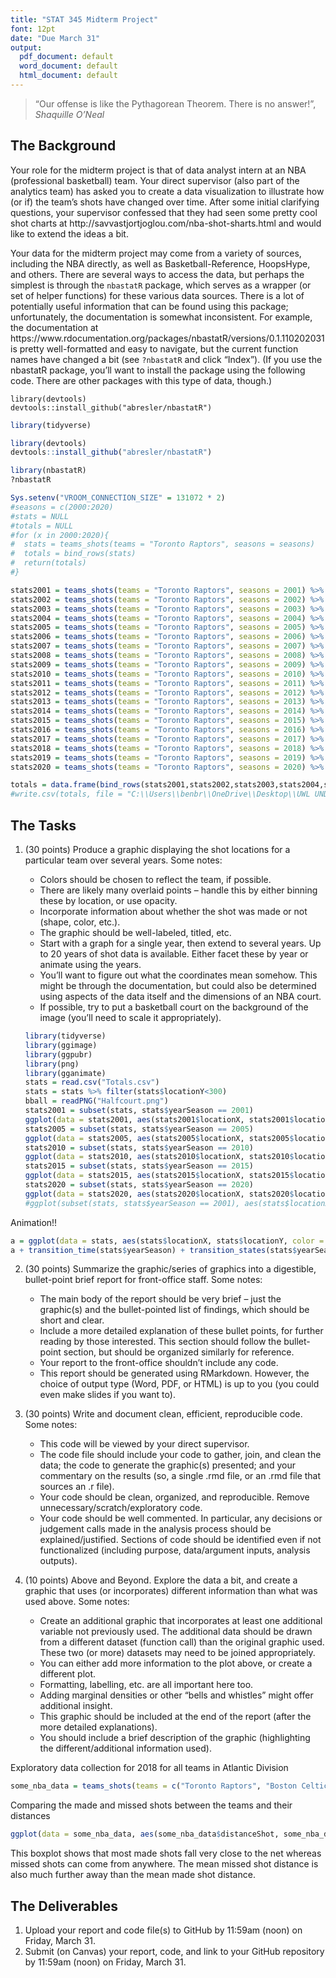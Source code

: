 ---
title: "STAT 345 Midterm Project"
font: 12pt
date: "Due March 31"
output:
  pdf_document: default
  word_document: default
  html_document: default
---

> "Our offense is like the Pythagorean Theorem. There is no answer!", _Shaquille O'Neal_


## The Background

Your role for the midterm project is that of data analyst intern at an NBA (professional basketball) team. Your direct supervisor (also part of the analytics team) has asked you to create a data visualization to illustrate how (or if) the team's shots have changed over time. After some initial clarifying questions, your supervisor confessed that they had seen some pretty cool shot charts at http://savvastjortjoglou.com/nba-shot-sharts.html and would like to extend the ideas a bit. 

Your data for the midterm project may come from a variety of sources, including the NBA directly, as well as Basketball-Reference, HoopsHype, and others. There are several ways to access the data, but perhaps the simplest is through the `nbastatR` package, which serves as a wrapper (or set of helper functions) for these various data sources. There is a lot of potentially useful information that can be found using this package; unfortunately, the documentation is somewhat inconsistent. For example, the documentation at https://www.rdocumentation.org/packages/nbastatR/versions/0.1.110202031 is pretty well-formatted and easy to navigate, but the current function names have changed a bit (see `?nbastatR` and click "Index"). (If you use the nbastatR package, you'll want to install the package using the following code. There are other packages with this type of data, though.)

```
library(devtools)
devtools::install_github("abresler/nbastatR")
```
```{r}
library(tidyverse)
```

```{r}
library(devtools)
devtools::install_github("abresler/nbastatR")
```

```{r, message=FALSE}
library(nbastatR)
?nbastatR
```

```{r}
Sys.setenv("VROOM_CONNECTION_SIZE" = 131072 * 2)
#seasons = c(2000:2020)
#stats = NULL
#totals = NULL
#for (x in 2000:2020){
#  stats = teams_shots(teams = "Toronto Raptors", seasons = seasons)
#  totals = bind_rows(stats)
#  return(totals)
#}

stats2001 = teams_shots(teams = "Toronto Raptors", seasons = 2001) %>% select(yearSeason, typeEvent, locationX, locationY)
stats2002 = teams_shots(teams = "Toronto Raptors", seasons = 2002) %>% select(yearSeason, typeEvent, locationX, locationY)
stats2003 = teams_shots(teams = "Toronto Raptors", seasons = 2003) %>% select(yearSeason, typeEvent, locationX, locationY)
stats2004 = teams_shots(teams = "Toronto Raptors", seasons = 2004) %>% select(yearSeason, typeEvent, locationX, locationY)
stats2005 = teams_shots(teams = "Toronto Raptors", seasons = 2005) %>% select(yearSeason, typeEvent, locationX, locationY)
stats2006 = teams_shots(teams = "Toronto Raptors", seasons = 2006) %>% select(yearSeason, typeEvent, locationX, locationY)
stats2007 = teams_shots(teams = "Toronto Raptors", seasons = 2007) %>% select(yearSeason, typeEvent, locationX, locationY)
stats2008 = teams_shots(teams = "Toronto Raptors", seasons = 2008) %>% select(yearSeason, typeEvent, locationX, locationY)
stats2009 = teams_shots(teams = "Toronto Raptors", seasons = 2009) %>% select(yearSeason, typeEvent, locationX, locationY)
stats2010 = teams_shots(teams = "Toronto Raptors", seasons = 2010) %>% select(yearSeason, typeEvent, locationX, locationY)
stats2011 = teams_shots(teams = "Toronto Raptors", seasons = 2011) %>% select(yearSeason, typeEvent, locationX, locationY)
stats2012 = teams_shots(teams = "Toronto Raptors", seasons = 2012) %>% select(yearSeason, typeEvent, locationX, locationY)
stats2013 = teams_shots(teams = "Toronto Raptors", seasons = 2013) %>% select(yearSeason, typeEvent, locationX, locationY)
stats2014 = teams_shots(teams = "Toronto Raptors", seasons = 2014) %>% select(yearSeason, typeEvent, locationX, locationY)
stats2015 = teams_shots(teams = "Toronto Raptors", seasons = 2015) %>% select(yearSeason, typeEvent, locationX, locationY)
stats2016 = teams_shots(teams = "Toronto Raptors", seasons = 2016) %>% select(yearSeason, typeEvent, locationX, locationY)
stats2017 = teams_shots(teams = "Toronto Raptors", seasons = 2017) %>% select(yearSeason, typeEvent, locationX, locationY)
stats2018 = teams_shots(teams = "Toronto Raptors", seasons = 2018) %>% select(yearSeason, typeEvent, locationX, locationY)
stats2019 = teams_shots(teams = "Toronto Raptors", seasons = 2019) %>% select(yearSeason, typeEvent, locationX, locationY)
stats2020 = teams_shots(teams = "Toronto Raptors", seasons = 2020) %>% select(yearSeason, typeEvent, locationX, locationY)
```

```{r}
totals = data.frame(bind_rows(stats2001,stats2002,stats2003,stats2004,stats2005,stats2006,stats2007,stats2008,stats2009,stats2010,stats2011,stats2012,stats2013,stats2014,stats2015,stats2016,stats2017,stats2018,stats2019,stats2020))
#write.csv(totals, file = "C:\\Users\\benbr\\OneDrive\\Desktop\\UWL UNDERGRAD\\SPRING 2023\\STAT 345\\Projects\\Totals.csv")
```


## The Tasks

1. (30 points) Produce a graphic displaying the shot locations for a particular team over several years. Some notes:

   - Colors should be chosen to reflect the team, if possible.
   - There are likely many overlaid points -- handle this by either binning these by location, or use opacity.
   - Incorporate information about whether the shot was made or not (shape, color, etc.).
   - The graphic should be well-labeled, titled, etc.
   - Start with a graph for a single year, then extend to several years. Up to 20 years of shot data is available. Either facet these by year or animate using the years.
   - You'll want to figure out what the coordinates mean somehow. This might be through the documentation, but could also be determined using aspects of the data itself and the dimensions of an NBA court.
    - If possible, try to put a basketball court on the background of the image (you'll need to scale it appropriately).
```{r}
library(tidyverse)
library(ggimage)
library(ggpubr)
library(png)
library(gganimate)
stats = read.csv("Totals.csv")
stats = stats %>% filter(stats$locationY<300)
bball = readPNG("Halfcourt.png")
stats2001 = subset(stats, stats$yearSeason == 2001)
ggplot(data = stats2001, aes(stats2001$locationX, stats2001$locationY, color = stats2001$typeEvent)) +background_image(bball) + geom_point() + scale_color_manual(values = c("Made Shot" = "Red", "Missed Shot" = "Black")) + labs(color = "Shot Outcome", x = NULL, y = NULL) + scale_x_discrete(labels = NULL, breaks = NULL) + scale_y_discrete(labels = NULL, breaks = NULL)
stats2005 = subset(stats, stats$yearSeason == 2005)
ggplot(data = stats2005, aes(stats2005$locationX, stats2005$locationY, color = stats2005$typeEvent)) +background_image(bball) + geom_point() + scale_color_manual(values = c("Made Shot" = "Red", "Missed Shot" = "Black")) + labs(color = "Shot Outcome", x = NULL, y = NULL) + scale_x_discrete(labels = NULL, breaks = NULL) + scale_y_discrete(labels = NULL, breaks = NULL)
stats2010 = subset(stats, stats$yearSeason == 2010)
ggplot(data = stats2010, aes(stats2010$locationX, stats2010$locationY, color = stats2010$typeEvent)) +background_image(bball) + geom_point() + scale_color_manual(values = c("Made Shot" = "Red", "Missed Shot" = "Black")) + labs(color = "Shot Outcome", x = NULL, y = NULL) + scale_x_discrete(labels = NULL, breaks = NULL) + scale_y_discrete(labels = NULL, breaks = NULL)
stats2015 = subset(stats, stats$yearSeason == 2015)
ggplot(data = stats2015, aes(stats2015$locationX, stats2015$locationY, color = stats2015$typeEvent)) +background_image(bball) + geom_point() + scale_color_manual(values = c("Made Shot" = "Red", "Missed Shot" = "Black")) + labs(color = "Shot Outcome", x = NULL, y = NULL) + scale_x_discrete(labels = NULL, breaks = NULL) + scale_y_discrete(labels = NULL, breaks = NULL)
stats2020 = subset(stats, stats$yearSeason == 2020)
ggplot(data = stats2020, aes(stats2020$locationX, stats2020$locationY, color = stats2020$typeEvent)) +background_image(bball) + geom_point() + scale_color_manual(values = c("Made Shot" = "Red", "Missed Shot" = "Black")) + labs(color = "Shot Outcome", x = NULL, y = NULL) + scale_x_discrete(labels = NULL, breaks = NULL) + scale_y_discrete(labels = NULL, breaks = NULL)
#ggplot(subset(stats, stats$yearSeason == 2001), aes(stats$locationX, stats$locationY))
```

Animation!!
```{r}
a = ggplot(data = stats, aes(stats$locationX, stats$locationY, color = stats$typeEvent)) + background_image(bball) + geom_point() + scale_color_manual(values = c("Made Shot" = "Red", "Missed Shot" = "Black")) + xlab("Baseline") + ylab("Sideline") + theme(axis.ticks.x = element_blank(), axis.ticks.y = element_blank()) + labs(color = "Shot Outcome", title = 'Season: {closest_state}')
a + transition_time(stats$yearSeason) + transition_states(stats$yearSeason, transition_length = 20, state_length = 5, wrap = TRUE)
```

   
2. (30 points) Summarize the graphic/series of graphics into a digestible, bullet-point brief report for front-office staff. Some notes:

   - The main body of the report should be very brief -- just the graphic(s) and the bullet-pointed list of findings, which should be short and clear.
   - Include a more detailed explanation of these bullet points, for further reading by those interested. This section should follow the bullet-point section, but should be organized similarly for reference. 
   - Your report to the front-office shouldn't include any code.
   - This report should be generated using RMarkdown. However, the choice of output type (Word, PDF, or HTML) is up to you (you could even make slides if you want to). 
   
3. (30 points) Write and document clean, efficient, reproducible code. Some notes:

   - This code will be viewed by your direct supervisor.
   - The code file should include your code to gather, join, and clean the data; the code to generate the graphic(s) presented; and your commentary on the results (so, a single .rmd file, or an .rmd file that sources an .r file).
   - Your code should be clean, organized, and reproducible. Remove unnecessary/scratch/exploratory code.
   - Your code should be well commented. In particular, any decisions or judgement calls made in the analysis process should be explained/justified. Sections of code should be identified even if not functionalized (including purpose, data/argument inputs, analysis outputs).
   
4. (10 points) Above and Beyond. Explore the data a bit, and create a graphic that uses (or incorporates) different information than what was used above. Some notes:

   - Create an additional graphic that incorporates at least one additional variable not previously used. The additional data should be drawn from a different dataset (function call) than the original graphic used. These two (or more) datasets may need to be joined appropriately.
   - You can either add more information to the plot above, or create a different plot. 
   - Formatting, labelling, etc. are all important here too.
   - Adding marginal densities or other "bells and whistles" might offer additional insight.
   - This graphic should be included at the end of the report (after the more detailed explanations). 
   - You should include a brief description of the graphic (highlighting the different/additional information used).
   

Exploratory data collection for 2018 for all teams in Atlantic Division
```{r}
some_nba_data = teams_shots(teams = c("Toronto Raptors", "Boston Celtics", "Brooklyn Nets", "Philadelphia 76er's", "New York KNicks"))
```

Comparing the made and missed shots between the teams and their distances
```{r}
ggplot(data = some_nba_data, aes(some_nba_data$distanceShot, some_nba_data$nameTeam, color = some_nba_data$typeEvent)) + geom_boxplot() + labs(color = "Shot Outcome", title = "Shot Outcome Comparison for Atlantic Division") + xlab("Shot Distance (in Feet)") + ylab("Team Name")
```

This boxplot shows that most made shots fall very close to the net whereas missed shots can come from anywhere. The mean missed shot distance is also much further away than the mean made shot distance.


  
## The Deliverables

1. Upload your report and code file(s) to GitHub by 11:59am (noon) on Friday, March 31.
2. Submit (on Canvas) your report, code, and link to your GitHub repository by 11:59am (noon) on Friday, March 31.
  
  
  
  


